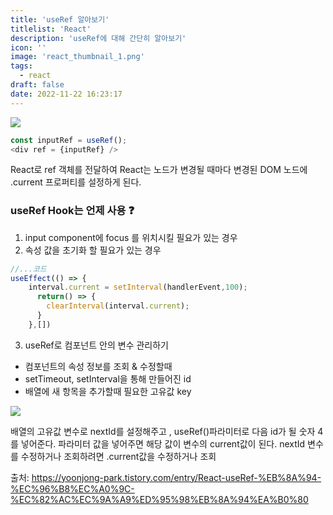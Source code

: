 ```yaml
---
title: 'useRef 알아보기'
titlelist: 'React'
description: 'useRef에 대해 간단히 알아보기'
icon: ''
image: 'react_thumbnail_1.png'
tags:
  - react
draft: false
date: 2022-11-22 16:23:17
---
```




![](https://velog.velcdn.com/images/chosule/post/a6ccdb85-de8e-4919-bae4-95a75b5ccda3/image.png)

```js
const inputRef = useRef();
<div ref = {inputRef} />
```
React로 ref 객체를 전달하여 React는 노드가 변경될 때마다 변경된 DOM 노드에 .current 프로퍼티를 설정하게 된다. 


### useRef Hook는 언제 사용 ❓
1. input component에 focus 를 위치시킬 필요가 있는 경우
2. 속성 값을 초기화 할 필요가 있는 경우

```js
//...코드
useEffect(() => {
    interval.current = setInterval(handlerEvent,100);
      return() => {
      	clearInterval(interval.current);
      }
    },[])
```
3. useRef로 컴포넌트 안의 변수 관리하기 
- 컴포넌트의 속성 정보를 조회 & 수정할때
- setTimeout, setInterval을 통해 만들어진 id
- 배열에 새 항목을 추가할때 필요한 고유값 key 

![](https://velog.velcdn.com/images/chosule/post/f54c8343-d6ed-4e83-b7cb-e032c93238b3/image.png)


배열의 고유값 변수로 nextId를 설정해주고 , useRef()파라미터로 다음 id가 될 숫자 4를 넣어준다. 파라미터 값을 넣어주면 해당 값이 변수의 current값이 된다.
nextId 변수를 수정하거나 조회하려면 .current값을 수정하거나 조회 




출처: https://yoonjong-park.tistory.com/entry/React-useRef-%EB%8A%94-%EC%96%B8%EC%A0%9C-%EC%82%AC%EC%9A%A9%ED%95%98%EB%8A%94%EA%B0%80
